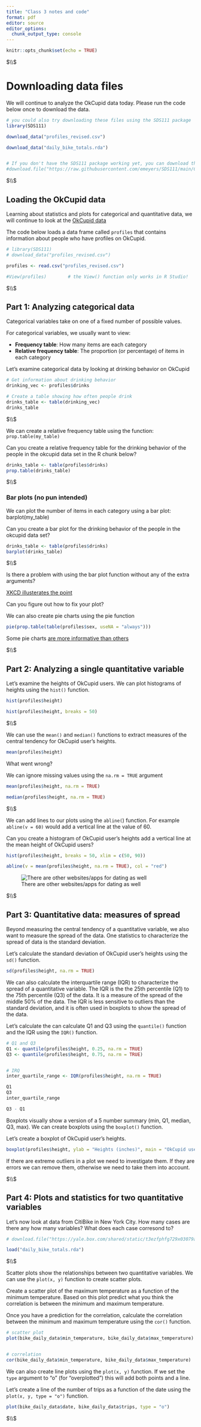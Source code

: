 ```yaml
---
title: "Class 3 notes and code"
format: pdf
editor: source
editor_options: 
  chunk_output_type: console
---
```





```r
knitr::opts_chunk$set(echo = TRUE)
```





$\\$




# Downloading data files 


We will continue to analyze the OkCupid data today. Please run the code below once to download the data. 


```r

# you could also try downloading these files using the SDS111 package
library(SDS111)

download_data("profiles_revised.csv")

download_data("daily_bike_totals.rda")


# If you don't have the SDS111 package working yet, you can download the files using the following commands
#download.file("https://raw.githubusercontent.com/emeyers/SDS111/main/ClassMaterial/data/profiles_revised.csv", "profiles_revised.csv", mode = "wb")

```





$\\$







## Loading the OkCupid data


Learning about statistics and plots for categorical and quantitative data, we will continue to look at the [OkCupid data](https://www.okcupid.com)

The code below loads a data frame called `profiles` that contains information about people who have profiles on OkCupid.


```r

# library(SDS111)
# download_data("profiles_revised.csv")

profiles <- read.csv("profiles_revised.csv")

#View(profiles)        # the View() function only works in R Studio!


```




$\\$







## Part 1: Analyzing categorical data


Categorical variables take on one of a fixed number of possible values. 

For categorical variables, we usually want to view:

 * **Frequency table**: How many items are each category 
 * **Relative frequency table**: The proportion (or percentage) of items in each category

Let's examine categorical data by looking at drinking behavior on OkCupid


```r

# Get information about drinking behavior
drinking_vec <- profiles$drinks

# Create a table showing how often people drink
drinks_table <- table(drinking_vec)
drinks_table

```





$\\$




We can create a relative frequency table using the function: `prop.table(my_table)` 

Can you create a relative frequency table for the drinking behavior of the people in the okcupid data set in the R chunk below? 


```r

drinks_table <- table(profiles$drinks)
prop.table(drinks_table)

```





$\\$




### Bar plots (no pun intended)

We can plot the number of items in each category using a bar plot: barplot(my_table) 

Can you create a bar plot for the drinking behavior of the people in the okcupid data set? 

```r

drinks_table <- table(profiles$drinks)
barplot(drinks_table)

```





$\\$





Is there a problem with using the bar plot function without any of the extra arguments? 

[XKCD illusterates the point](https://xkcd.com/833/)

Can you figure out how to fix your plot? 

We can also create pie charts using the pie function

```r

pie(prop.table(table(profiles$sex, useNA = "always")))

```



Some pie charts [are more informative than others](http://robslink.com/SAS/democd91/pyramid_pie.htm)




$\\$





## Part 2: Analyzing a single quantitative variable


Let's examine the heights of OkCupid users. We can plot histograms of heights using the `hist()` function. 


```r

hist(profiles$height)

hist(profiles$height, breaks = 50)


```




$\\$



We can use the `mean()` and `median()` functions to extract measures of the central tendency for OkCupid user's heights.



```r


mean(profiles$height)


```



What went wrong? 


We can ignore missing values using the `na.rm = TRUE` argument


```r


mean(profiles$height, na.rm = TRUE)

median(profiles$height, na.rm = TRUE)


```




$\\$





We can add lines to our plots using the `abline(`) function. For example `abline(v = 60)` would add a vertical line at the value of 60. 

Can you create a histogram of OkCupid user's heights add a vertical line at the mean height of OkCupid users? 



```r


hist(profiles$height, breaks = 50, xlim = c(50, 90))

abline(v = mean(profiles$height, na.rm = TRUE), col = "red")


```




![There are other websites/apps for dating as well](https://i.kym-cdn.com/photos/images/original/001/293/992/d80.jpg)




$\\$






## Part 3: Quantitative data: measures of spread


Beyond measuring the central tendency of a quantitative variable, we also want to measure the spread of the data. One statistics to characterize the spread of data is the standard deviation.

Let's calculate the standard deviation of OkCupid user's heights using the `sd()` function. 



```r

sd(profiles$height, na.rm = TRUE)

```


We can also calculate the interquartile range (IQR) to characterize the spread of a quantitative variable. The IQR is the the 25th percentile (Q1) to the 75th percentile (Q3) of the data. It is a measure of the spread of the middle 50% of the data. The IQR is less sensitive to outliers than the standard deviation, and it is often used in boxplots to show the spread of the data.

Let's calculate the  can calculate Q1 and Q3 using the `quantile()` function and the IQR using the `IQR()` function.

```r

# Q1 and Q3
Q1 <- quantile(profiles$height, 0.25, na.rm = TRUE)
Q3 <- quantile(profiles$height, 0.75, na.rm = TRUE)


# IRQ
inter_quartile_range <- IQR(profiles$height, na.rm = TRUE)

Q1
Q3
inter_quartile_range

Q3 - Q1

```





Boxplots visually show a version of a 5 number summary (min, Q1, median, Q3, max). We can create boxplots using the `boxplot()` function. 

Let's create a boxplot of OkCupid user's heights.


```r

boxplot(profiles$height, ylab = "Heights (inches)", main = "OkCupid users' heights")


```

If there are extreme outliers in a plot we need to investigate them. If they are errors we can remove them, otherwise we need to take them into account. 






$\\$





## Part 4: Plots and statistics for two quantitative variables



Let's now look at data from CitiBike in New York City. How many cases are there any how many variables? What does each case corresond to? 

```r

# download.file("https://yale.box.com/shared/static/t3ezfphfg729x03079aajop0d3f454wm.rda", "daily_bike_totals.rda")

load("daily_bike_totals.rda")

```





$\\$





Scatter plots show the relationships between two quantitative variables. We can use the `plot(x, y)` function to create scatter plots. 

Create a scatter plot of the maximum temperature as a function of the minimum temperature. Based on this plot predict what you think the correlation is between the minimum and maximum temperature.

Once you have a prediction for the correlation, calculate the correlation between the minimum and maximum temperature using the `cor()` function.



```r


# scatter plot
plot(bike_daily_data$min_temperature, bike_daily_data$max_temperature)


# correlation 
cor(bike_daily_data$min_temperature, bike_daily_data$max_temperature)


```




We can also create line plots using the `plot(x, y)` function. If we set the `type` argument to "o" (for "overplotted") this will add both points and a line. 

Let's create a line of the number of trips as a function of the date using the `plot(x, y, type = "o")` function.


```r

plot(bike_daily_data$date, bike_daily_data$trips, type = "o")


```





$\\$










